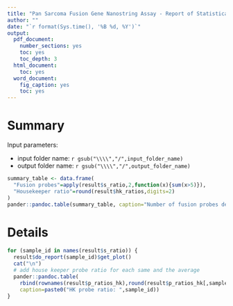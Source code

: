 ---
title: "Pan Sarcoma Fusion Gene Nanostring Assay - Report of Statistical Findings"
author: ""
date: "`r format(Sys.time(), '%B %d, %Y')`"
output:
  pdf_document:
    number_sections: yes
    toc: yes
    toc_depth: 3
  html_document:
    toc: yes
  word_document:
    fig_caption: yes
    toc: yes
---

# Summary

Input parameters:

- input folder name: `r gsub("\\\\","/",input_folder_name)`
- output folder name: `r gsub("\\\\","/",output_folder_name)`

```{r echo=FALSE, results='asis', anchor="Table"}
summary_table <- data.frame(
  "Fusion probes"=apply(result$s_ratio,2,function(x){sum(x>5)}),
  "Housekeeper ratio"=round(result$hk_ratios,digits=2)
)
pander::pandoc.table(summary_table, caption="Number of fusion probes detected")
```


# Details
```{r echo=FALSE, results='asis'}
for (sample_id in names(result$s_ratio)) {
  result$do_report(sample_id)$get_plot()
  cat("\n")
  # add house keeper probe ratio for each same and the average
  pander::pandoc.table(
    rbind(rownames(result$p_ratios_hk),round(result$p_ratios_hk[,sample_id],digits=2)), 
    caption=paste0("HK probe ratio: ",sample_id))
}
```